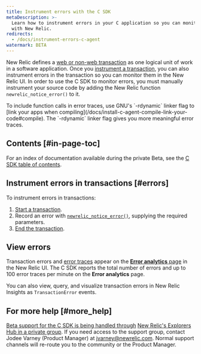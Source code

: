 ```yaml
---
title: Instrument errors with the C SDK
metaDescription: >-
  Learn how to instrument errors in your C application so you can monitor them
  with New Relic.
redirects:
  - /docs/instrument-errors-c-agent
watermark: BETA
---
```


New Relic defines a [web or non-web transaction](/docs/apm/transactions/intro-transactions/transactions-new-relic-apm) as one logical unit of work in a software application. Once you [instrument a transaction](/docs/instrument-transactions-c-agent), you can also instrument errors in the transaction so you can monitor them in the New Relic UI. In order to use the C SDK to monitor errors, you must manually instrument your source code by adding the New Relic function `newrelic_notice_error()` to it.

<Callout variant="tip">
  To include function calls in error traces, use GNU's `-rdynamic` linker flag to [link your apps when compiling](/docs/install-c-agent-compile-link-your-code#compile). The `-rdynamic` linker flag gives you more meaningful error traces.
</Callout>

## Contents [#in-page-toc]

For an index of documentation available during the private Beta, see the [C SDK table of contents](https://docs.newrelic.com/docs/c-agent-table-contents).

## Instrument errors in transactions [#errors]

To instrument errors in transactions:

1. [Start a transaction](/docs/instrument-transactions-c-agent#start-transaction).
2. Record an error with [`newrelic_notice_error()`](https://source.datanerd.us/c-agent/c-agent/blob/master/examples/ex_notice_error.c), supplying the required parameters.
3. [End the transaction](/docs/instrument-transactions-c-agent#end-transaction).

## View errors

Transaction errors and [error traces](#error-trace-examples) appear on the [**Error analytics** page](/docs/apm/applications-menu/error-analytics/error-analytics-manage-error-traces) in the New Relic UI. The C SDK reports the total number of errors and up to 100 error traces per minute on the **Error analytics** page.

You can also view, query, and visualize transaction errors in New Relic Insights as `TransactionError` events.

## For more help [#more_help]

[Beta support for the C SDK is being handled through](/docs/instrument-transactions-c-agent#end-transaction) [New Relic's Explorers Hub in a private group](https://discuss.newrelic.com/c/support-products-agents/c-agent-pre-release). If you need access to the support group, contact Jodee Varney (Product Manager) at [jvarney@newrelic.com](mailto:jvarney@newrelic.com). Normal support channels will re-route you to the community or the Product Manager.
